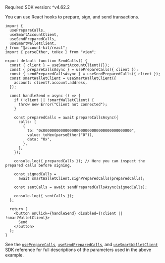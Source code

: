 <Info>Required SDK version: ^v4.62.2</Info>

You can use React hooks to prepare, sign, and send transactions.

<CodeBlocks>

```tsx twoslash title="sendCalls.tsx" maxLines=999 focus={10-15,22-39}
import {
  usePrepareCalls,
  useSmartAccountClient,
  useSendPreparedCalls,
  useSmartWalletClient,
} from "@account-kit/react";
import { parseEther, toHex } from "viem";

export default function SendCalls() {
  const { client } = useSmartAccountClient({});
  const { prepareCallsAsync } = usePrepareCalls({ client });
  const { sendPreparedCallsAsync } = useSendPreparedCalls({ client });
  const smartWalletClient = useSmartWalletClient({
    account: client?.account.address,
  });

  const handleSend = async () => {
    if (!client || !smartWalletClient) {
      throw new Error("Client not connected");
    }

    const preparedCalls = await prepareCallsAsync({
      calls: [
        {
          to: "0x0000000000000000000000000000000000000000",
          value: toHex(parseEther("0")),
          data: "0x",
        },
      ],
    });

    console.log({ preparedCalls }); // Here you can inspect the prepared calls before signing.

    const signedCalls =
      await smartWalletClient.signPreparedCalls(preparedCalls);

    const sentCalls = await sendPreparedCallsAsync(signedCalls);

    console.log({ sentCalls });
  };

  return (
    <button onClick={handleSend} disabled={!client || !smartWalletClient}>
      Send
    </button>
  );
}
```

</CodeBlocks>

See the [`usePrepareCalls`](/docs/wallets/reference/account-kit/react/hooks/usePrepareCalls),
[`useSendPreparedCalls`](/docs/wallets/reference/account-kit/react/hooks/useSendPreparedCalls), and
[`useSmartWalletClient`](/docs/wallets/reference/account-kit/react/hooks/useSmartWalletClient) SDK reference for
full descriptions of the parameters used in the above example.
